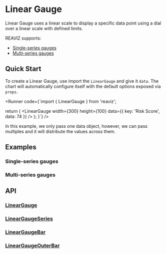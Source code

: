 
<Meta of={LinearGaugeSingleSeriesStory} />
<Meta of={LinearGaugeMultiSeriesStory} />

# Linear Gauge

Linear Gauge uses a linear scale to display a specific data point using a dial over a linear scale with defined limits.

REAVIZ supports:

- [Single-series gauges](/docs/charts/linear-gauge#single-series-gauges)
- [Multi-series gauges](/docs/charts/linear-gauge#multi-series-gauges)

## Quick Start
To create a Linear Gauge, use import the `LinearGauge` and give it `data`. The chart
will automatically configure itself with the default options exposed via `props`.

<Runner code={`import { LinearGauge } from 'reaviz';

  return (
    <LinearGauge
      width={300}
      height={100}
      data={{ key: 'Risk Score', data: 74 }}
    />
  );
}`}
/>

In this example, we only pass one data object, however, we can pass multiples and it will
distribute the values across them.

## Examples

### Single-series gauges
<ToggleCanvas of={LinearGaugeSingleSeriesStory.Simple} storybook="charts-gauge-linear-single-series--simple" />

### Multi-series gauges
<ToggleCanvas of={LinearGaugeMultiSeriesStory._Simple} storybook="charts-gauge-linear-multi-series--simple" />

## API
### [LinearGauge](https://github.com/reaviz/reaviz/blob/master/src/LinearGauge/LinearGauge.tsx)
<PropsTable name="LinearGauge" />

### [LinearGaugeSeries](https://github.com/reaviz/reaviz/blob/master/src/LinearGauge/LinearGaugeSeries.tsx)
<PropsTable name="LinearGaugeSeries" />

### [LinearGaugeBar](https://github.com/reaviz/reaviz/blob/master/src/LinearGauge/LinearGaugeBar.tsx)
<PropsTable name="LinearGaugeBar" />

### [LinearGaugeOuterBar](https://github.com/reaviz/reaviz/blob/master/src/LinearGauge/LinearGaugeOuterBar.tsx)
<PropsTable name="LinearGaugeOuterBar" />
